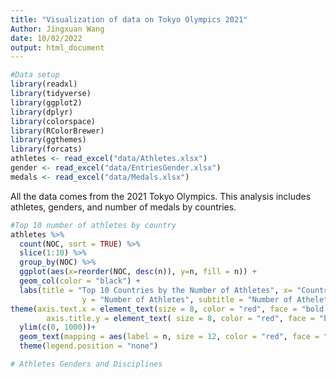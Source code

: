 ```yaml
---
title: "Visualization of data on Tokyo Olympics 2021"
Author: Jingxuan Wang
date: 10/02/2022
output: html_document
---
```


```r
#Data setup
library(readxl)
library(tidyverse)
library(ggplot2)
library(dplyr)
library(colorspace)  
library(RColorBrewer)
library(ggthemes)
library(forcats)
athletes <- read_excel("data/Athletes.xlsx")
gender <- read_excel("data/EntriesGender.xlsx")
medals <- read_excel("data/Medals.xlsx")
```

All the data comes from the 2021 Tokyo Olympics. This analysis includes athletes, genders, and number of medals by countries.

```r
#Top 10 number of athletes by country 
athletes %>%
  count(NOC, sort = TRUE) %>%
  slice(1:10) %>%
  group_by(NOC) %>%
  ggplot(aes(x=reorder(NOC, desc(n)), y=n, fill = n)) +
  geom_col(color = "black") +
  labs(title = "Top 10 Countries by the Number of Athletes", x= "Countries", 
                y = "Number of Athletes", subtitle = "Number of Athelets")+
theme(axis.text.x = element_text(size = 8, color = "red", face = "bold.italic", angle = 50, hjust = 1), 
        axis.title.y = element_text( size = 8, color = "red", face = "bold.italic"))+
  ylim(c(0, 1000))+
  geom_text(mapping = aes(label = n, size = 12, color = "red", face = "bold.italic", vjust = -1))+
  theme(legend.position = "none")
```

```r
# Athletes Genders and Disciplines

```
